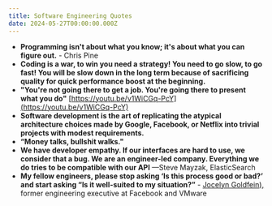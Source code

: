```yaml
---
title: Software Engineering Quotes
date: 2024-05-27T00:00:00.000Z
---
```


* **Programming isn't about what you know; it's about what you can figure out.** - Chris Pine
* **Coding is a war, to win you need a strategy! You need to go slow, to go fast! You will be slow down in the long term because of sacrificing quality for quick performance boost at the beginning.**
* **"You're not going there to get a job. You're going there to present what you do"** [https://youtu.be/v1WiCGq-PcY](https://youtu.be/v1WiCGq-PcY)
* **Software development is the art of replicating the atypical architecture choices made by Google, Facebook, or Netflix into trivial projects with modest requirements.**
* **“Money talks, bullshit walks."**
* **We have developer empathy. If our interfaces are hard to use, we consider that a bug. We are an engineer-led company. Everything we do tries to be compatible with our API** —Steve Mayzak, ElasticSearch
* **My fellow engineers, please stop asking ‘Is this process good or bad?’ and start asking “Is it well-suited to my situation?”** - [Jocelyn Goldfein),](https://review.firstround.com/the-right-way-to-ship-software) former engineering executive at Facebook and VMware
